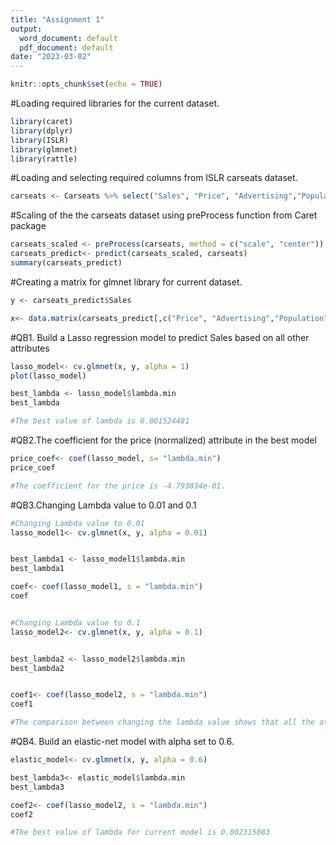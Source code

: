 ```yaml
---
title: "Assignment 1"
output:
  word_document: default
  pdf_document: default
date: "2023-03-02"
---
```


```r
knitr::opts_chunk$set(echo = TRUE)
```


#Loading required libraries for the current dataset.
```r
library(caret)
library(dplyr)
library(ISLR)
library(glmnet)
library(rattle)
```


#Loading and selecting required columns from ISLR carseats dataset.
```r
carseats <- Carseats %>% select("Sales", "Price", "Advertising","Population","Age","Income","Education")
```


#Scaling of the the carseats dataset using preProcess function from Caret package
```r
carseats_scaled <- preProcess(carseats, method = c("scale", "center"))
carseats_predict<- predict(carseats_scaled, carseats)
summary(carseats_predict)
```


#Creating a matrix for glmnet library for current dataset.
```r
y <- carseats_predict$Sales

x<- data.matrix(carseats_predict[,c("Price", "Advertising","Population","Age","Income","Education")])
```


#QB1. Build a Lasso regression model to predict Sales based on all other attributes
```r
lasso_model<- cv.glmnet(x, y, alpha = 1)
plot(lasso_model)

best_lambda <- lasso_model$lambda.min
best_lambda

#The best value of lambda is 0.001524481 

```

#QB2.The coefficient for the price (normalized) attribute in the best model
```r
price_coef<- coef(lasso_model, s= "lambda.min")
price_coef

#The coefficient for the price is -4.793834e-01.
```
#QB3.Changing Lambda value to 0.01 and 0.1
```r
#Changing Lambda value to 0.01
lasso_model1<- cv.glmnet(x, y, alpha = 0.01)


best_lambda1 <- lasso_model1$lambda.min
best_lambda1

coef<- coef(lasso_model1, s = "lambda.min")
coef


#Changing Lambda value to 0.1
lasso_model2<- cv.glmnet(x, y, alpha = 0.1)


best_lambda2 <- lasso_model2$lambda.min
best_lambda2


coef1<- coef(lasso_model2, s = "lambda.min")
coef1

#The comparison between changing the lambda value shows that all the attributes remain in the model, even after changing the lambda.
```


#QB4. Build an elastic-net model with alpha set to 0.6.
```r
elastic_model<- cv.glmnet(x, y, alpha = 0.6)

best_lambda3<- elastic_model$lambda.min
best_lambda3

coef2<- coef(lasso_model2, s = "lambda.min")
coef2

#The best value of lambda for current model is 0.002315083
```


